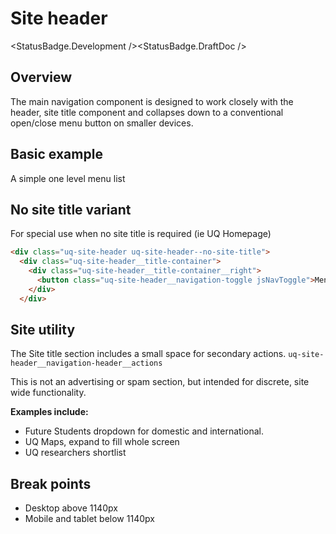 
# Site header

<StatusBadge.Development /><StatusBadge.DraftDoc />

## Overview

The main navigation component is designed to work closely with the header, site title component and collapses down to a conventional open/close menu button on smaller devices. 

## Basic example

A simple one level menu list

<Canvas withSource="none" withToolbar>
  <Story height={505} id="components-site-header--site-header" />
</Canvas>

## No site title variant

For special use when no site title is required (ie UQ Homepage)

```html
<div class="uq-site-header uq-site-header--no-site-title">
  <div class="uq-site-header__title-container">
    <div class="uq-site-header__title-container__right">
      <button class="uq-site-header__navigation-toggle jsNavToggle">Menu</button>
    </div>
  </div>
```

## Site utility

The Site title section includes a small space for secondary actions. `uq-site-header__navigation-header__actions`

This is not an advertising or spam section, but intended for discrete, site wide functionality.

**Examples include:** 

* Future Students dropdown for domestic and international.
* UQ Maps, expand to fill whole screen
* UQ researchers shortlist

## Break points

* Desktop above 1140px
* Mobile and tablet below 1140px 
